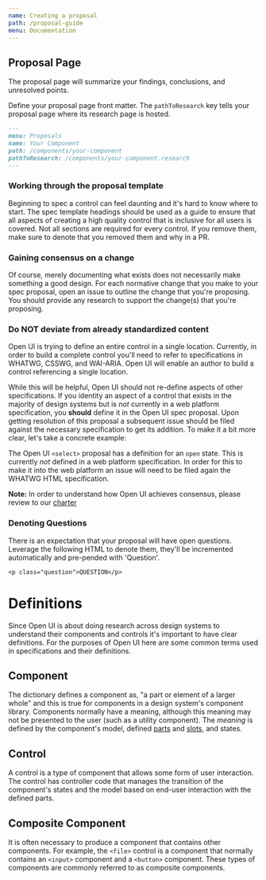```yaml
---
name: Creating a proposal
path: /proposal-guide
menu: Documentation
---
```



## Proposal Page <a href="#proposal-page" id="proposal-page"></a>

The proposal page will summarize your findings, conclusions, and unresolved points.

Define your proposal page front matter.
The `pathToResearch` key tells your proposal page where its research page is hosted.

```markdown
---
menu: Proposals
name: Your Component
path: /components/your-component
pathToResearch: /components/your-component.research
---
```

### Working through the proposal template

Beginning to spec a control can feel daunting and it's hard to know where to start.
The spec template headings should be used as a guide to ensure that all aspects of creating
a high quality control that is inclusive for all users is covered. Not all sections are required for
every control. If you remove them, make sure to denote that you removed them and why in a PR.

### Gaining consensus on a change

Of course, merely documenting what exists does not necessarily make something a good design.
For each normative change that you make to your spec proposal, open an issue to outline the change
that you're proposing. You should provide any research to support the change(s) that you're proposing.

### Do **NOT** deviate from already standardized content

Open UI is trying to define an entire control in a single location. Currently, in order to
build a complete control you'll need to refer to specifications in WHATWG, CSSWG, and WAI-ARIA.
Open UI will enable an author to build a control referencing a single location.

While this will be helpful, Open UI should not re-define aspects of other specifications.
If you identity an aspect of a control that exists in the majority of design systems but is
_not_ currently in a web platform specification, you **should** define it in the Open UI spec proposal.
Upon getting resolution of this proposal a subsequent issue should be filed against the necessary specification
to get its addition. To make it a bit more clear, let's take a concrete example:

The Open UI `<select>` proposal has a definition for an `open` state. This is currently _not_ defined
in a web platform specification. In order for this to make it into the web platform an issue will need
to be filed again the WHATWG HTML specification.

**Note:** In order to understand how Open UI achieves consensus, please review to our [charter](https://open-ui.org/charter)

### Denoting Questions

There is an expectation that your proposal will have open questions. Leverage the following HTML to
denote them, they'll be incremented automatically and pre-pended with 'Question'.

`<p class="question">QUESTION</p>`

# Definitions <a href="#definitions" id="definitions"></a>

Since Open UI is about doing research across design systems to understand their components
and controls it's important to have clear definitions. For the purposes of Open UI here are
some common terms used in specifications and their definitions.

## Component <a href="#definition-component" id="definition-component"></a>

The dictionary defines a component as, "a part or element of a larger whole" and this is
true for components in a design system's component library. Components normally have a meaning,
although this meaning may not be presented to the user (such as a utility component). The _meaning_ is
defined by the component's model, defined [parts](https://drafts.csswg.org/css-shadow-parts-1/#part-attr) and
[slots](https://html.spec.whatwg.org/multipage/scripting.html#the-slot-element), and states.

## Control <a href="#definition-control" id="definition-control"></a>

A control is a type of component that allows some form of user interaction. The control has controller code
that manages the transition of the component's states and the model based on end-user interaction with the
defined parts.

## Composite Component

It is often necessary to produce a component that contains other components. For example, the `<file>`
control is a component that normally contains an `<input>` component and a `<button>` component.
These types of components are commonly referred to as composite components.
